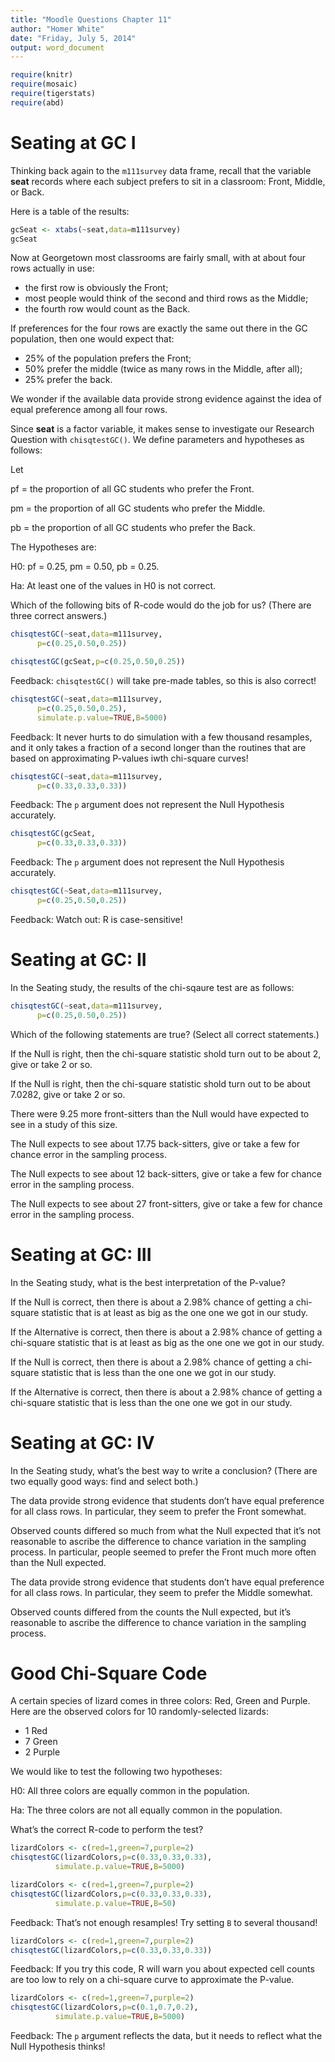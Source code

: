 ---
title: "Moodle Questions Chapter 11"
author: "Homer White"
date: "Friday, July 5, 2014"
output: word_document
---

```{r include=FALSE}
require(knitr)
require(mosaic)
require(tigerstats)
require(abd)
```


# Seating at GC I

Thinking back again to the `m111survey` data frame, recall that the variable **seat** records where each subject prefers to sit in a classroom:  Front, Middle, or Back.

Here is a table of the results:

```{r}
gcSeat <- xtabs(~seat,data=m111survey)
gcSeat
```

Now at Georgetown most classrooms are fairly small, with at about four rows actually in use:

* the first row is obviously the Front;
* most people would think of the second and third rows as the Middle;
* the fourth row would count as the Back.

If preferences for the four rows are exactly the same out there in the GC population, then one would expect that:

* 25% of the population prefers the Front;
* 50% prefer the middle (twice as many rows in the Middle, after all);
* 25% prefer the back.

We wonder if the available data provide strong evidence against the idea of equal preference among all four rows.

Since **seat** is a factor variable, it makes sense to investigate our Research Question with `chisqtestGC()`.  We define parameters and hypotheses as follows:

Let

pf = the proportion of all GC students who prefer the Front.

pm = the proportion of all GC students who prefer the Middle.

pb = the proportion of all GC students who prefer the Back.


The Hypotheses are:

H0:  pf = 0.25, pm = 0.50, pb = 0.25.

Ha:  At least one of the values in H0 is not correct.



Which of the following bits of R-code would do the job for us?  (There are three correct answers.)

```{r eval=FALSE}
chisqtestGC(~seat,data=m111survey,
      p=c(0.25,0.50,0.25))
```




```{r eval=FALSE}
chisqtestGC(gcSeat,p=c(0.25,0.50,0.25))
```

Feedback:  `chisqtestGC()` will take pre-made tables, so this is also correct!

```{r eval=FALSE}
chisqtestGC(~seat,data=m111survey,
      p=c(0.25,0.50,0.25),
      simulate.p.value=TRUE,B=5000)
```

Feedback:  It never hurts to do simulation with a few thousand resamples, and it only takes a fraction of a second longer than the routines that are based on approximating P-values iwth chi-square curves!


```{r eval=FALSE}
chisqtestGC(~seat,data=m111survey,
      p=c(0.33,0.33,0.33))
```

Feedback:  The `p` argument does not represent the Null Hypothesis accurately.

```{r eval=FALSE}
chisqtestGC(gcSeat,
      p=c(0.33,0.33,0.33))
```

Feedback:  The `p` argument does not represent the Null Hypothesis accurately.

```{r eval=FALSE}
chisqtestGC(~Seat,data=m111survey,
      p=c(0.25,0.50,0.25))
```

Feedback:  Watch out:  R is case-sensitive!


# Seating at GC:  II

In the Seating study, the results of the chi-sqaure test are as follows:

```{r echo=FALSE}
chisqtestGC(~seat,data=m111survey,
      p=c(0.25,0.50,0.25))
```


Which of the following statements are true?  (Select all correct statements.)

If the Null is right, then the chi-square statistic shold turn out to be about 2, give or take 2 or so.

If the Null is right, then the chi-square statistic shold turn out to be about 7.0282, give or take 2 or so.

There were 9.25 more front-sitters than the Null would have expected to see in a study of this size.

The Null expects to see about 17.75 back-sitters, give or take a few for chance error in the sampling process.

The Null expects to see about 12 back-sitters, give or take a few for chance error in the sampling process.

The Null expects to see about 27 front-sitters, give or take a few for chance error in the sampling process.

# Seating at GC:  III

In the Seating study, what is the best interpretation of the P-value?

If the Null is correct, then there is about a 2.98% chance of getting a chi-square statistic that is at least as big as the one one we got in our study.

If the Alternative is correct, then there is about a 2.98% chance of getting a chi-square statistic that is at least as big as the one one we got in our study.

If the Null is correct, then there is about a 2.98% chance of getting a chi-square statistic that is less than the one one we got in our study.

If the Alternative is correct, then there is about a 2.98% chance of getting a chi-square statistic that is less than the one one we got in our study.


# Seating at GC:  IV

In the Seating study, what's the best way to write a conclusion?  (There are two equally good ways:  find and select both.)

The data provide strong evidence that students don't have equal preference for all class rows.  In particular, they seem to prefer the Front somewhat.

Observed counts differed so much from what the Null expected that it's not reasonable to ascribe the difference to chance variation in the sampling process.  In particular, people seemed to prefer the Front much more often than the Null expected.

The data provide strong evidence that students don't have equal preference for all class rows.  In particular, they seem to prefer the Middle somewhat.

Observed counts differed from the counts the Null expected, but it's reasonable to ascribe the difference to chance variation in the sampling process.


# Good Chi-Square Code

A certain species of lizard comes in three colors:  Red, Green and Purple.  Here are the observed colors for 10 randomly-selected lizards:

* 1 Red
* 7 Green
* 2 Purple

We would like to test the following two hypotheses:

H0:  All three colors are equally common in the population.

Ha:  The three colors are not all equally common in the population.

What's the correct R-code to perform the test?

```{r eval=FALSE}
lizardColors <- c(red=1,green=7,purple=2)
chisqtestGC(lizardColors,p=c(0.33,0.33,0.33),
          simulate.p.value=TRUE,B=5000)
```

```{r eval=FALSE}
lizardColors <- c(red=1,green=7,purple=2)
chisqtestGC(lizardColors,p=c(0.33,0.33,0.33),
          simulate.p.value=TRUE,B=50)
```


Feedback:  That's not enough resamples!  Try setting `B` to several thousand!

```{r eval=FALSE}
lizardColors <- c(red=1,green=7,purple=2)
chisqtestGC(lizardColors,p=c(0.33,0.33,0.33))
```

Feedback:  If you try this code, R will warn you about expected cell counts are too low to rely on a chi-square curve to approximate the P-value.

```{r eval=FALSE}
lizardColors <- c(red=1,green=7,purple=2)
chisqtestGC(lizardColors,p=c(0.1,0.7,0.2),
          simulate.p.value=TRUE,B=5000)
```

Feedback:  The `p` argument reflects the data, but it needs to reflect what the Null Hypothesis thinks!
